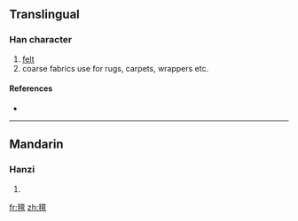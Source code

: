 ==Translingual==

===Han character===
{{Han char|rn=82|rad=毛|as=13|sn=17|four=|canj=竹山卜田一 (HUYWM)}}

# [[felt]]
# coarse fabrics use for rugs, carpets, wrappers etc.

====References====
* {{Han ref|kx=0596.311|dkj=16983|dj=0988.020|hdz=32007.100|uh=6C0A|ud=27658}}

----

==Mandarin==

===Hanzi===
{{cmn-hanzi|pin=[[zhān]] ([[zhan1]])|wg=chan<sup>1</sup>}}

# {{defn|Mandarin}}

[[fr:氊]]
[[zh:氊]]